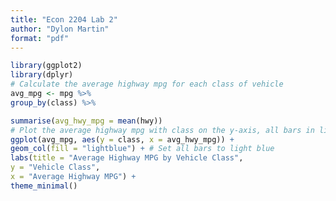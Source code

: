 ```yaml
---
title: "Econ 2204 Lab 2"
author: "Dylon Martin"
format: "pdf"
---
```


```r
library(ggplot2)
library(dplyr)
# Calculate the average highway mpg for each class of vehicle
avg_mpg <- mpg %>%
group_by(class) %>%

summarise(avg_hwy_mpg = mean(hwy))
# Plot the average highway mpg with class on the y-axis, all bars in light blue
ggplot(avg_mpg, aes(y = class, x = avg_hwy_mpg)) +
geom_col(fill = "lightblue") + # Set all bars to light blue
labs(title = "Average Highway MPG by Vehicle Class",
y = "Vehicle Class",
x = "Average Highway MPG") +
theme_minimal()
```
